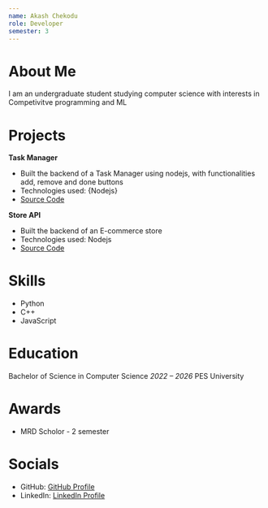 ```yaml
---
name: Akash Chekodu
role: Developer
semester: 3
---
```


# About Me

I am an undergraduate student studying computer science with interests in Competivitve programming and ML

# Projects

**Task Manager**

- Built the backend of a Task Manager using nodejs, with functionalities add, remove and done buttons
- Technologies used: {Nodejs}
- [Source Code](https://github.com/akashchekodu/Node-Project/tree/master/Task_Manager)

**Store API**

- Built the backend of an E-commerce store
- Technologies used: Nodejs
- [Source Code](https://github.com/akashchekodu/Node-Project/tree/master/store_api)

# Skills

- Python
- C++
- JavaScript

# Education

Bachelor of Science in Computer Science
_2022 – 2026_
PES University

# Awards

- MRD Scholor - 2 semester

# Socials

- GitHub: [GitHub Profile](https://github.com/akashchekodu)
- LinkedIn: [LinkedIn Profile](https://www.linkedin.com/in/akash-chekodu-6a25aa175/)
